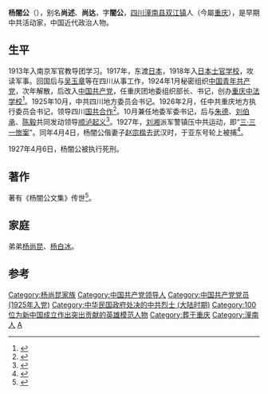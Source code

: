 {{Infobox Officeholder
|name = 杨闇公
|image name = Yang Angong.jpg
|width = 
|圖像說明 = 
|order1        = 
|office1       = 
|term_start1   = 
|term_end1     = 
|predecessor1  = 
|successor1    = 
|原名 = 
|other_names = 
|foreign_names =
|english_names =
|Sex = 男
|籍贯 = 
|date of birth = 1898年3月10日
|place of birth =[[四川|四川]][[潼南县|潼南县]][[双江镇|双江镇]]
|date of death = 1927年4月6日
|place of death = 
|nationality = 
|party = {{CCP}}
|otherparty =[[中国青年共产党|中国青年共产党]]（1924年-1925年）
|rank = 
|配偶 = 趙宗楷
|父母 = 
|子女 = 
|educate = 
}}
'''杨闇公'''（{{bd|1898年|3月10日|1927年|4月6日}}），别名'''尚述'''、'''尚达'''，字'''闇公'''，[[四川|四川]][[潼南县|潼南县]][[双江镇|双江镇]]人（今屬[[重庆|重庆]]），是早期中共活动家，中国近代政治人物。

==生平==
1913年入南京军官教导团学习。1917年，东渡[[日本|日本]]，1918年入[[日本士官学校|日本士官学校]]，攻读军事。回国后与[[吴玉章|吴玉章]]等在四川从事工作，1924年1月秘密组织[[中国青年共产党|中国青年共产党]]，次年解散，后改入[[中国共产党|中国共产党]]，任重庆团地委组织部长、书记，创办[[重庆中法学校|重庆中法学校]]<ref>{{cite news|title=“杨闇公的故事，我们都耳熟能详”|url=http://news.hexun.com/2013-04-03/152781243.html|accessdate=2014-07-15|newspaper=和讯网|deadurl=yes|archiveurl=https://web.archive.org/web/20140715171533/http://news.hexun.com/2013-04-03/152781243.html|archivedate=2014-07-15}}</ref>。1925年10月，中共四川地方委员会书记。1926年2月，任中共重庆地方执行委员会书记，领导四川[[国共合作|国共合作]]<ref>{{cite news|title=杨闇公|url=http://www.ycwb.com/ePaper/ycwb/html/2011-04/06/content_1080275.htm|accessdate=2014-07-15|newspaper=羊城晚报|deadurl=yes|archiveurl=https://web.archive.org/web/20110412050452/http://www.ycwb.com/ePaper/ycwb/html/2011-04/06/content_1080275.htm|archivedate=2011-04-12}}</ref>。10月兼任地委军委书记，后与[[朱德|朱德]]、[[刘伯承|刘伯承]]、[[陈毅|陈毅]]共同发动领导[[顺泸起义|顺泸起义]]<ref>{{cite news|title=杨闇公与新中国三元帅|url=http://cpc.people.com.cn/GB/85037/8599320.html|accessdate=2014-07-15|newspaper=人民网|archive-date=2020-04-12|archive-url=https://web.archive.org/web/20200412234158/http://cpc.people.com.cn/GB/85037/8599320.html|dead-url=no}}</ref>。1927年，[[刘湘|刘湘]]派军警镇压中共运动，即“[[三·三一惨案|三·三一惨案]]”。同年4月4日，杨闇公偕妻子[[赵宗楷|赵宗楷]]去武汉时，于亚东号轮上被捕<ref>{{cite news|title=杨闇公|url=http://www.pengxi.gov.cn/zjpx/lsrw/201108/t20110829_698.html|accessdate=2014-07-15|newspaper=蓬溪县人民政府网|archive-url=https://web.archive.org/web/20140715153253/http://www.pengxi.gov.cn/zjpx/lsrw/201108/t20110829_698.html|archive-date=2014-07-15|dead-url=yes}}</ref>。

1927年4月6日，杨闇公被执行死刑。

==著作==
著有《杨闇公文集》传世<ref>{{cite news|author=郑洪泉|title=杨闇公|url=http://www.cnki.com.cn/Article/CJFDTotal-CQSB198201007.htm|accessdate=2014-07-15|newspaper=1982年01期 《重庆师范学院学报(哲学社会科学版)》|archive-date=2020-04-12|archive-url=https://web.archive.org/web/20200412234159/http://www.cnki.com.cn/Article/CJFDTotal-CQSB198201007.htm|dead-url=no}}</ref>。

==家庭==
弟弟[[杨尚昆|杨尚昆]]、[[杨白冰|杨白冰]]。

== 参考 ==
{{Reflist}}

{{DEFAULTSORT:Y}}
[[Category:杨尚昆家族|Category:杨尚昆家族]]
[[Category:中国共产党领导人|Category:中国共产党领导人]]
[[Category:中国共产党党员_(1925年入党)|Category:中国共产党党员 (1925年入党)]]
[[Category:中华民国政府处决的中共烈士_(大陆时期)|Category:中华民国政府处决的中共烈士 (大陆时期)]]
[[Category:100位为新中国成立作出突出贡献的英雄模范人物|Category:100位为新中国成立作出突出贡献的英雄模范人物]]
[[Category:葬于重庆|Category:葬于重庆]]
[[Category:潼南人|Category:潼南人]]
[[Category:杨姓|A]]
